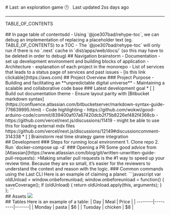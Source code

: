 
<div style={{ padding: 50 }}>
# Last: an exploration game
🕑 &nbsp; Last updated 2ss days ago
</div>
<hr />
<div style={{ padding: 50, paddingTop: 0 }}>
<aside>TABLE_OF_CONTENTS</aside>
<InPageNav/>
<br/>
## In page table of contentsdd
- Using `@joe307bad/rehype-toc`, we can debug an implementation of replacing a placeholder text (eg. TABLE_OF_CONTENTS) to a TOC
- The `@joe307bad/rehype-toc` will only run if there is no `.next` cache in `dist/apps/web/docs/` (so this may have to be deleted in order to debug)
## Navigation brainstorm
- Documentation - set up development environment and building blocks of application
- Architecture - explanation of each project in the monorepo
  - List of services that leads to a status page of services and past issues
- [is this link clickable](https://aws.com)
## Project Overview
### Project Purpose
- Building and facilitating an **unpredictable digital universe**
- Maintaining a scalable and collaborative code base
### Latest development goal
* [ ] Build out documentation theme
  - Ensure layout parity with [Bitbucket markdown syntax](https://confluence.atlassian.com/bitbucketserver/markdown-syntax-guide-776639995.html)
  - Code highlighting
  - https://github.com/wokwi/good-arduino-code/commit/839400af07a67420dcb2f75b8226ef482f4368cb
  - https://github.com/vercel/next.js/discussions/11419
  - might be able to use this for loading external mdx files https://github.com/vercel/next.js/discussions/12149#discussioncomment-314338
* [ ] Brainstorm real time strategy game integration
<br/>
## Development
### Steps for running local environment
1. Clone repo
2. Run `docker-compose up -d`
### Opening a PR
Some good advice from [Atlassian](https://www.atlassian.com/blog/git/written-unwritten-guide-pull-requests):
>Making smaller pull requests is the #1 way to speed up your review time. Because they are so small, it’s easier for the reviewers to understand the context and reason with the logic.
### Common commands using the Last CLI
Here is an example of claiming a planet:
```javascript
var oldUnload = window.onbeforeunload;
window.onbeforeunload = function() {
    saveCoverage();
    if (oldUnload) {
        return oldUnload.apply(this, arguments);
    }
};
```
<br/>
## Assets
<img height={30} width={30} src={Assets.logo}/>
<br/>
## Tables
Here is an example of a table:
| Day     | Meal    | Price |
| --------|---------|-------|
| Monday  | pasta   | $6    |
| Tuesday | chicken | $8    |

</div>
